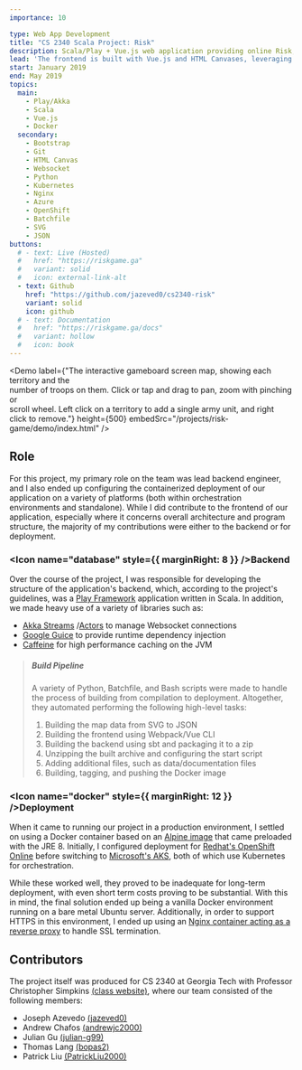 ```yaml
---
importance: 10

type: Web App Development
title: "CS 2340 Scala Project: Risk"
description: Scala/Play + Vue.js web application providing online Risk, produced for CS 2340 with Professor Simpkins
lead: 'The frontend is built with Vue.js and HTML Canvases, leveraging the Javascript canvas library <a href="https://konvajs.org/" target="_blank" rel="noopener">Konva</a>, while the backend is built with Play Framework and Akka in Scala. The two sides communicate over a Websocket connection, and the backend features a <a href="https://riskgame.ga/docs#map-ingestion" target="_blank" rel="noopener">custom SVG map ingestion pipeline</a> written in Python.'
start: January 2019
end: May 2019
topics:
  main:
    - Play/Akka
    - Scala
    - Vue.js
    - Docker
  secondary:
    - Bootstrap
    - Git
    - HTML Canvas
    - Websocket
    - Python
    - Kubernetes
    - Nginx
    - Azure
    - OpenShift
    - Batchfile
    - SVG
    - JSON
buttons:
  # - text: Live (Hosted)
  #   href: "https://riskgame.ga"
  #   variant: solid
  #   icon: external-link-alt
  - text: Github
    href: "https://github.com/jazeved0/cs2340-risk"
    variant: solid
    icon: github
  # - text: Documentation
  #   href: "https://riskgame.ga/docs"
  #   variant: hollow
  #   icon: book
---
```



<Demo
  label={"The interactive gameboard screen map, showing each territory and the \
  number of troops on them. Click or tap and drag to pan, zoom with pinching or \
  scroll wheel. Left click on a territory to add a single army unit, and right \
  click to remove."}
  height={500}
  embedSrc="/projects/risk-game/demo/index.html"
/>

## Role

For this project, my primary role on the team was lead backend engineer, and I also ended up
configuring the containerized deployment of our application on a variety of platforms (both
within orchestration environments and standalone). While I did contribute to the frontend of
our application, especially where it concerns overall architecture and program structure, the
majority of my contributions were either to the backend or for deployment.

### <Icon name="database" style={{ marginRight: 8 }} />Backend

Over the course of the project, I was responsible for developing the structure of the application's
backend, which, according to the project's guidelines, was a
[Play Framework](https://www.playframework.com/) application written
in Scala. In addition, we made heavy use of a variety of libraries such as:

- [Akka Streams](https://doc.akka.io/docs/akka/current/stream/index.html)
  /[Actors](https://doc.akka.io/docs/akka/current/index-actors.html)
  to manage Websocket connections
- [Google Guice](https://github.com/google/guice) to
  provide runtime dependency injection
- [Caffeine](https://github.com/ben-manes/caffeine) for high
  performance caching on the JVM

> ##### Build Pipeline
>
> A variety of Python, Batchfile, and Bash scripts were made to handle the process of building from
> compilation to deployment. Altogether, they automated performing the following high-level tasks:
>
> 1.  Building the map data from SVG to JSON
> 2.  Building the frontend using Webpack/Vue CLI
> 3.  Building the backend using sbt and packaging it to a zip
> 4.  Unzipping the built archive and configuring the start script
> 5.  Adding additional files, such as data/documentation files
> 6.  Building, tagging, and pushing the Docker image

### <Icon name="docker" style={{ marginRight: 12 }} />Deployment

When it came to running our project in a production environment, I settled on using a Docker
container based on an [Alpine image](https://hub.docker.com/_/openjdk)
that came preloaded with the JRE 8. Initially, I configured deployment for
[Redhat's OpenShift Online](https://www.openshift.com/products/online/)
before switching to [Microsoft's AKS](https://docs.microsoft.com/en-us/azure/aks/),
both of which use Kubernetes for orchestration.

While these worked well, they proved to be inadequate for long-term deployment, with even
short term costs proving to be substantial. With this in mind, the final solution ended
up being a vanilla Docker environment running on a bare metal Ubuntu server. Additionally,
in order to support HTTPS in this environment, I ended up using an [Nginx container acting as
a reverse proxy](https://github.com/jwilder/nginx-proxy)
to handle SSL termination.

## Contributors

The project itself was produced for CS 2340 at Georgia Tech with Professor Christopher
Simpkins [(class website)](https://cs2340.gitlab.io/),
where our team consisted of the following members:

- Joseph Azevedo [(jazeved0)](https://github.com/jazeved0)
- Andrew Chafos [(andrewjc2000)](https://github.com/andrewjc2000)
- Julian Gu [(julian-g99)](https://github.com/julian-g99)
- Thomas Lang [(bopas2)](https://github.com/bopas2)
- Patrick Liu [(PatrickLiu2000)](https://github.com/PatrickLiu2000)
